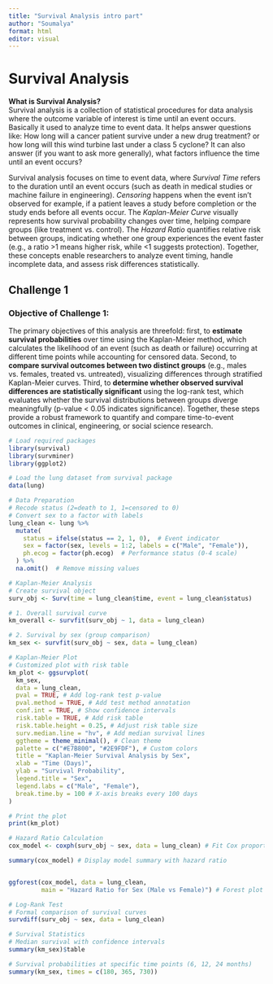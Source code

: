 ```yaml
---
title: "Survival Analysis intro part"
author: "Soumalya"
format: html
editor: visual
---
```


# **Survival Analysis**

**What is Survival Analysis?**\
Survival analysis is a collection of statistical procedures for data analysis where the outcome variable of interest is time until an event occurs. Basically it used to analyze time to event data. It helps answer questions like: How long will a cancer patient survive under a new drug treatment? or how long will this wind turbine last under a class 5 cyclone? It can also answer (if you want to ask more generally), what factors influence the time until an event occurs?

Survival analysis focuses on time to event data, where *Survival Time* refers to the duration until an event occurs (such as death in medical studies or machine failure in engineering). *Censoring* happens when the event isn't observed for example, if a patient leaves a study before completion or the study ends before all events occur. The *Kaplan-Meier Curve* visually represents how survival probability changes over time, helping compare groups (like treatment vs. control). The *Hazard Ratio* quantifies relative risk between groups, indicating whether one group experiences the event faster (e.g., a ratio \>1 means higher risk, while \<1 suggests protection). Together, these concepts enable researchers to analyze event timing, handle incomplete data, and assess risk differences statistically.

## Challenge 1

### Objective of Challenge 1:

The primary objectives of this analysis are threefold: first, to **estimate survival probabilities** over time using the Kaplan-Meier method, which calculates the likelihood of an event (such as death or failure) occurring at different time points while accounting for censored data. Second, to **compare survival outcomes between two distinct groups** (e.g., males vs. females, treated vs. untreated), visualizing differences through stratified Kaplan-Meier curves. Third, to **determine whether observed survival differences are statistically significant** using the log-rank test, which evaluates whether the survival distributions between groups diverge meaningfully (p-value \< 0.05 indicates significance). Together, these steps provide a robust framework to quantify and compare time-to-event outcomes in clinical, engineering, or social science research.

```r
# Load required packages
library(survival)
library(survminer)
library(ggplot2)

# Load the lung dataset from survival package
data(lung)

# Data Preparation 
# Recode status (2=death to 1, 1=censored to 0)
# Convert sex to a factor with labels
lung_clean <- lung %>%
  mutate(
    status = ifelse(status == 2, 1, 0),  # Event indicator
    sex = factor(sex, levels = 1:2, labels = c("Male", "Female")),
    ph.ecog = factor(ph.ecog)  # Performance status (0-4 scale)
  ) %>%
  na.omit()  # Remove missing values

# Kaplan-Meier Analysis 
# Create survival object
surv_obj <- Surv(time = lung_clean$time, event = lung_clean$status)

# 1. Overall survival curve
km_overall <- survfit(surv_obj ~ 1, data = lung_clean)

# 2. Survival by sex (group comparison)
km_sex <- survfit(surv_obj ~ sex, data = lung_clean)

# Kaplan-Meier Plot 
# Customized plot with risk table
km_plot <- ggsurvplot(
  km_sex,
  data = lung_clean,
  pval = TRUE, # Add log-rank test p-value
  pval.method = TRUE, # Add test method annotation
  conf.int = TRUE, # Show confidence intervals
  risk.table = TRUE, # Add risk table
  risk.table.height = 0.25, # Adjust risk table size
  surv.median.line = "hv", # Add median survival lines
  ggtheme = theme_minimal(), # Clean theme
  palette = c("#E7B800", "#2E9FDF"), # Custom colors
  title = "Kaplan-Meier Survival Analysis by Sex",
  xlab = "Time (Days)",
  ylab = "Survival Probability",
  legend.title = "Sex",
  legend.labs = c("Male", "Female"),
  break.time.by = 100 # X-axis breaks every 100 days
)

# Print the plot
print(km_plot)

# Hazard Ratio Calculation 
cox_model <- coxph(surv_obj ~ sex, data = lung_clean) # Fit Cox proportional hazards model to get hazard ratio

summary(cox_model) # Display model summary with hazard ratio


ggforest(cox_model, data = lung_clean, 
         main = "Hazard Ratio for Sex (Male vs Female)") # Forest plot of hazard ratio

# Log-Rank Test 
# Formal comparison of survival curves
survdiff(surv_obj ~ sex, data = lung_clean)

# Survival Statistics 
# Median survival with confidence intervals
summary(km_sex)$table

# Survival probabilities at specific time points (6, 12, 24 months)
summary(km_sex, times = c(180, 365, 730))
```
